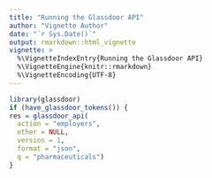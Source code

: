 ```yaml
---
title: "Running the Glassdoor API"
author: "Vignette Author"
date: "`r Sys.Date()`"
output: rmarkdown::html_vignette
vignette: >
  %\VignetteIndexEntry{Running the Glassdoor API}
  %\VignetteEngine{knitr::rmarkdown}
  %\VignetteEncoding{UTF-8}
---
```



```r
library(glassdoor)
if (have_glassdoor_tokens()) {
res = glassdoor_api(
  action = "employers",
  other = NULL,
  version = 1,
  format = "json",
  q = "pharmaceuticals")
}
```